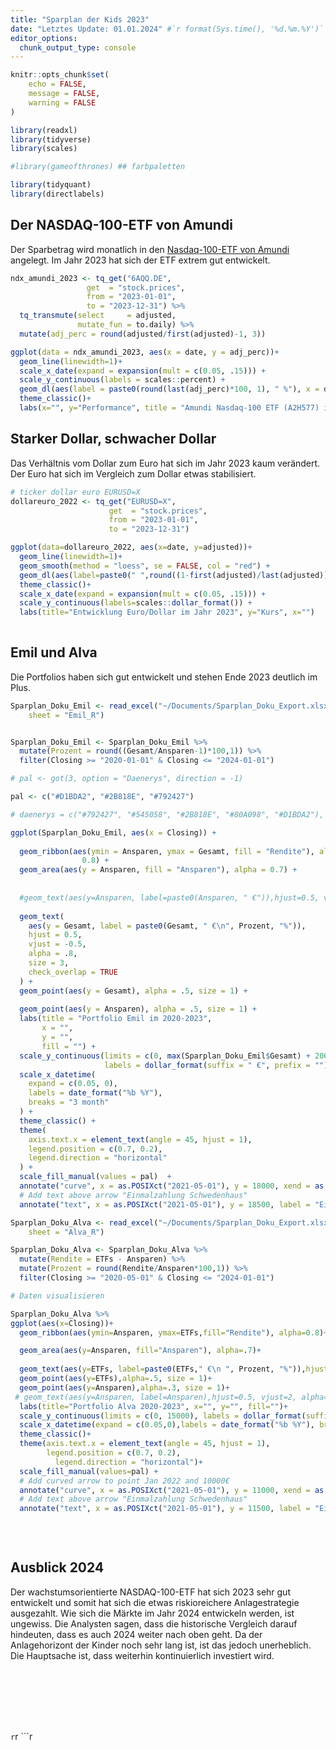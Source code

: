 ```yaml
---
title: "Sparplan der Kids 2023"
date: "Letztes Update: 01.01.2024" #`r format(Sys.time(), '%d.%m.%Y')`
editor_options: 
  chunk_output_type: console
---
```


```r
knitr::opts_chunk$set(
	echo = FALSE,
	message = FALSE,
	warning = FALSE
)
```

```r
library(readxl)
library(tidyverse)
library(scales)

#library(gameofthrones) ## farbpaletten

library(tidyquant)
library(directlabels)

```

## Der NASDAQ-100-ETF von Amundi

Der Sparbetrag wird monatlich in den [Nasdaq-100-ETF von Amundi](https://www.justetf.com/en/etf-profile.html?isin=LU1681038243) angelegt. Im Jahr 2023 hat sich der ETF extrem gut entwickelt. 

```r
ndx_amundi_2023 <- tq_get("6AQQ.DE",
                 get  = "stock.prices",
                 from = "2023-01-01",
                 to = "2023-12-31") %>%
  tq_transmute(select     = adjusted,
               mutate_fun = to.daily) %>%
  mutate(adj_perc = round(adjusted/first(adjusted)-1, 3))
```

```r
ggplot(data = ndx_amundi_2023, aes(x = date, y = adj_perc))+
  geom_line(linewidth=1)+
  scale_x_date(expand = expansion(mult = c(0.05, .15))) +
  scale_y_continuous(labels = scales::percent) +
  geom_dl(aes(label = paste0(round(last(adj_perc)*100, 1), " %"), x = date, y = adj_perc), method = list("last.qp", cex = 1, hjust = 0, vjust = -1), color="red") +
  theme_classic()+
  labs(x="", y="Performance", title = "Amundi Nasdaq-100 ETF (A2H577) im Jahr 2022")


```

## Starker Dollar, schwacher Dollar

Das Verhältnis vom Dollar zum Euro hat sich im Jahr 2023 kaum verändert. Der Euro hat sich im Vergleich zum Dollar etwas stabilisiert. 

```r
# ticker dollar euro EURUSD=X
dollareuro_2022 <- tq_get("EURUSD=X",
                      get  = "stock.prices",
                      from = "2023-01-01",
                      to = "2023-12-31")

ggplot(data=dollareuro_2022, aes(x=date, y=adjusted))+
  geom_line(linewidth=1)+
  geom_smooth(method = "loess", se = FALSE, col = "red") +
  geom_dl(aes(label=paste0(" ",round((1-first(adjusted)/last(adjusted))*100,0),"%"), x=date, y=adjusted), method = list("last.qp",  cex = 1, hjust = 0, vjust = -1), color="red") +
  theme_classic()+
  scale_x_date(expand = expansion(mult = c(0.05, .15))) +
  scale_y_continuous(labels=scales::dollar_format()) +
  labs(title="Entwicklung Euro/Dollar im Jahr 2023", y="Kurs", x="")
  
```

## Emil und Alva

Die Portfolios haben sich gut entwickelt und stehen Ende 2023 deutlich im Plus.

```r

Sparplan_Doku_Emil <- read_excel("~/Documents/Sparplan_Doku_Export.xlsx", 
    sheet = "Emil_R")


Sparplan_Doku_Emil <- Sparplan_Doku_Emil %>%
  mutate(Prozent = round((Gesamt/Ansparen-1)*100,1)) %>%
  filter(Closing >= "2020-01-01" & Closing <= "2024-01-01")

```

```r
# pal <- got(3, option = "Daenerys", direction = -1)

pal <- c("#D1BDA2", "#2B818E", "#792427")

# daenerys = c("#792427", "#545058", "#2B818E", "#80A098", "#D1BDA2"),

ggplot(Sparplan_Doku_Emil, aes(x = Closing)) +
  
  geom_ribbon(aes(ymin = Ansparen, ymax = Gesamt, fill = "Rendite"), alpha =
                0.8) +
  geom_area(aes(y = Ansparen, fill = "Ansparen"), alpha = 0.7) +
  
  
  #geom_text(aes(y=Ansparen, label=paste0(Ansparen, " €")),hjust=0.5, vjust=2, alpha=.8, size = 3)+
  
  geom_text(
    aes(y = Gesamt, label = paste0(Gesamt, " €\n", Prozent, "%")),
    hjust = 0.5,
    vjust = -0.5,
    alpha = .8,
    size = 3,
    check_overlap = TRUE
  ) +
  geom_point(aes(y = Gesamt), alpha = .5, size = 1) +
  
  geom_point(aes(y = Ansparen), alpha = .5, size = 1) +
  labs(title = "Portfolio Emil im 2020-2023",
       x = "",
       y = "",
       fill = "") +
  scale_y_continuous(limits = c(0, max(Sparplan_Doku_Emil$Gesamt) + 2000),
                     labels = dollar_format(suffix = " €", prefix = "")) +
  scale_x_datetime(
    expand = c(0.05, 0),
    labels = date_format("%b %Y"),
    breaks = "3 month"
  ) +
  theme_classic() +
  theme(
    axis.text.x = element_text(angle = 45, hjust = 1),
    legend.position = c(0.7, 0.2),
    legend.direction = "horizontal"
  ) +
  scale_fill_manual(values = pal)  +
  annotate("curve", x = as.POSIXct("2021-05-01"), y = 18000, xend = as.POSIXct("2021-10-15"), yend = 14000, curvature = 0.2, arrow = arrow(length = unit(0.3, "cm"))) +
  # Add text above arrow "Einmalzahlung Schwedenhaus"
  annotate("text", x = as.POSIXct("2021-05-01"), y = 18500, label = "Einmalzahlung\nSchwedenhaus", hjust = 0.5, vjust = 0, size = 3)
```


```r

Sparplan_Doku_Alva <- read_excel("~/Documents/Sparplan_Doku_Export.xlsx", 
    sheet = "Alva_R")

Sparplan_Doku_Alva <- Sparplan_Doku_Alva %>%
  mutate(Rendite = ETFs - Ansparen) %>%
  mutate(Prozent = round(Rendite/Ansparen*100,1)) %>%
  filter(Closing >= "2020-05-01" & Closing <= "2024-01-01") 
```

```r
# Daten visualisieren

Sparplan_Doku_Alva %>%
ggplot(aes(x=Closing))+
  geom_ribbon(aes(ymin=Ansparen, ymax=ETFs,fill="Rendite"), alpha=0.8)+

  geom_area(aes(y=Ansparen, fill="Ansparen"), alpha=.7)+
  
  geom_text(aes(y=ETFs, label=paste0(ETFs," €\n ", Prozent, "%")),hjust=0.5, vjust=-0.5, alpha=.8, size = 3, check_overlap = TRUE)+
  geom_point(aes(y=ETFs),alpha=.5, size = 1)+
  geom_point(aes(y=Ansparen),alpha=.3, size = 1)+
 # geom_text(aes(y=Ansparen, label=Ansparen),hjust=0.5, vjust=2, alpha=.8, size = 3)+
  labs(title="Portfolio Alva 2020-2023", x="", y="", fill="")+
  scale_y_continuous(limits = c(0, 15000), labels = dollar_format(suffix = " €", prefix = ""))+
  scale_x_datetime(expand = c(0.05,0),labels = date_format("%b %Y"), breaks = "3 month")+
  theme_classic()+
  theme(axis.text.x = element_text(angle = 45, hjust = 1),
        legend.position = c(0.7, 0.2),
          legend.direction = "horizontal")+
  scale_fill_manual(values=pal) +
  # Add curved arrow to point Jan 2022 and 10000€ 
  annotate("curve", x = as.POSIXct("2021-05-01"), y = 11000, xend = as.POSIXct("2021-11-01"), yend = 8000, curvature = 0.2, arrow = arrow(length = unit(0.3, "cm"))) +
  # Add text above arrow "Einmalzahlung Schwedenhaus"
  annotate("text", x = as.POSIXct("2021-05-01"), y = 11500, label = "Einmalzahlung\nSchwedenhaus", hjust = 0.5, vjust = 0, size = 3)
  
 
  
```

## Ausblick 2024

Der wachstumsorientierte NASDAQ-100-ETF hat sich 2023 sehr gut entwickelt und somit hat sich die etwas riskioreichere Anlagestrategie ausgezahlt. Wie sich die Märkte im Jahr 2024 entwickeln werden, ist ungewiss. Die Analysten sagen, dass die historische Vergleich darauf hindeuten, dass es auch 2024 weiter nach oben geht. Da der Anlagehorizont der Kinder noch sehr lang ist, ist das jedoch unerheblich. Die Hauptsache ist, dass weiterhin kontinuierlich investiert wird.

```r

```

```r

```

```r

```

```r

```

```r

```

```r

```

```r

```

```r



```r

```r

